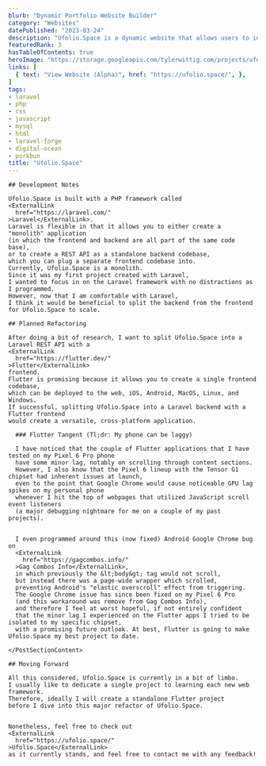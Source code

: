 ```yaml
---
blurb: "Dynamic Portfolio Website Builder"
category: "Websites"
datePublished: "2023-03-24"
description: "Ufolio.Space is a dynamic website that allows users to instantly create a portfolio website with a custom theme, which will automatically adapt based on the content they upload."
featuredRank: 3
hasTableOfContents: true
heroImage: "https://storage.googleapis.com/tylerwittig.com/projects/ufolio-space/title-card.png"
links: [
  { text: "View Website (Alpha)", href: "https://ufolio.space/", },
]
tags:
- laravel
- php
- css
- javascript
- mysql
- html
- laravel-forge
- digital-ocean
- porkbun
title: "Ufolio.Space"
---
```




<PostSection>
  <PostSectionContent slot="content">

    ## Development Notes
    
    Ufolio.Space is built with a PHP framework called 
    <ExternalLink
      href="https://laravel.com/"
    >Laravel</ExternalLink>.
    Laravel is flexible in that it allows you to either create a "monolith" application 
    (in which the frontend and backend are all part of the same code base),
    or to create a REST API as a standalone backend codebase,
    which you can plug a separate frontend codebase into.
    Currently, Ufolio.Space is a monolith. 
    Since it was my first project created with Laravel,
    I wanted to focus in on the Laravel framework with no distractions as I programmed.
    However, now that I am comfortable with Laravel, 
    I think it would be beneficial to split the backend from the frontend for Ufolio.Space to scale.

  </PostSectionContent>
</PostSection>
<PostSection>
  <PostSectionContent slot="content">

    ## Planned Refactoring
    
    After doing a bit of research, I want to split Ufolio.Space into a Laravel REST API with a 
    <ExternalLink
      href="https://flutter.dev/"
    >Flutter</ExternalLink>
    frontend.
    Flutter is promising because it allows you to create a single frontend codebase,
    which can be deployed to the web, iOS, Android, MacOS, Linux, and Windows.
    If successful, splitting Ufolio.Space into a Laravel backend with a Flutter frontend 
    would create a versatile, cross-platform application. 
    
  </PostSectionContent>
  
  <PostSection slot="sub-section">
    <PostSectionContent slot="content">

      ### Flutter Tangent (Tl;dr: My phone can be laggy)
      
      I have noticed that the couple of Flutter applications that I have tested on my Pixel 6 Pro phone 
      have some minor lag, notably on scrolling through content sections.
      However, I also know that the Pixel 6 lineup with the Tensor G1 chipset had inherent issues at launch, 
      even to the point that Google Chrome would cause noticeable GPU lag spikes on my personal phone 
      whenever I hit the top of webpages that utilized JavaScript scroll event listeners 
      (a major debugging nightmare for me on a couple of my past projects).
    
    
      I even programmed around this (now fixed) Android Google Chrome bug on
      <ExternalLink
        href="https://gagcombos.info/"
      >Gag Combos Info</ExternalLink>,
      in which previously the &lt;body&gt; tag would not scroll, 
      but instead there was a page-wide wrapper which scrolled, 
      preventing Android's "elastic overscroll" effect from triggering.
      The Google Chrome issue has since been fixed on my Pixel 6 Pro
      (and this workaround was remove from Gag Combos Info), 
      and therefore I feel at worst hopeful, if not entirely confident 
      that the minor lag I experienced on the Flutter apps I tried to be isolated to my specific chipset,
      with a promising future outlook. At best, Flutter is going to make Ufolio.Space my best project to date.
      
    </PostSectionContent>
  </PostSection>

</PostSection>

<PostSection>
  <PostSectionContent slot="content">

    ## Moving Forward
    
    All this considered, Ufolio.Space is currently in a bit of limbo.
    I usually like to dedicate a single project to learning each new web framework.
    Therefore, ideally I will create a standalone Flutter project 
    before I dive into this major refactor of Ufolio.Space. 
  
  
    Nonetheless, feel free to check out 
    <ExternalLink
      href="https://ufolio.space/"
    >Ufolio.Space</ExternalLink>
    as it currently stands, and feel free to contact me with any feedback!
    
  </PostSectionContent>
</PostSection>
